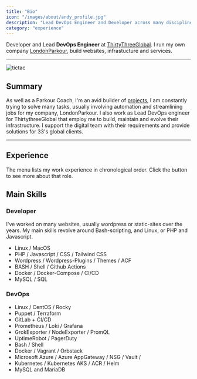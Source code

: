 ```yaml
---
title: "Bio"
icon: "/images/about/andy_profile.jpg"
description: "Lead DevOps Engineer and Developer across many disciplines and technologies. Also, I jump on things."
category: "experience"
---
```


Developer and Lead **DevOps Engineer** at [ThirtyThreeGlobal](https://www.ThirtyThreeGlobal.com). I run my own company [LondonParkour](https://LondonParkour.com), build websites, infrastucture and services.

---
![tictac](/images/about/andy_parkour.jpg)

## Summary

As well as a Parkour Coach, I'm an avid builder of [projects](/projects), I am constantly trying to solve many tasks, usually involving automation and streamlining jobs for my company, LondonParkour. 
I also work as Lead DevOps engineer for ThirtythreeGlobal that employ me to build, maintain and evolve their infrastructure. I support the digital team with their requirements and provide solutions for 33's global clients.

--- 

## Experience

The menu lists my work experience in chronological order. Click the button to see more about that role.

## Main Skills

### Developer

I've worked on many websites, usually wordpress or static-sites over the years. My main skills revolve around Bash-scripting, and Linux, or PHP and Javascript.
- Linux / MacOS
- PHP / Javascript / CSS / Tailwind CSS
- Wordpress / Wordpress-Plugins / Themes / ACF
- BASH / Shell / Github Actions
- Docker / Docker-Compose / CI/CD
- MySQL / SQL

### DevOps

- Linux / CentOS / Rocky
- Puppet / Terraform
- GitLab + CI/CD
- Prometheus / Loki / Grafana 
- GrokExporter / NodeExporter / PromQL
- UptimeRobot / PagerDuty
- Bash / Shell
- Docker / Vagrant / Orbstack
- Microsoft Azure / Azure AppGateway / NSG / Vault / 
- Kubernetes / Kubernetes AKS / ACR / Helm
- MySQL and MariaDB
